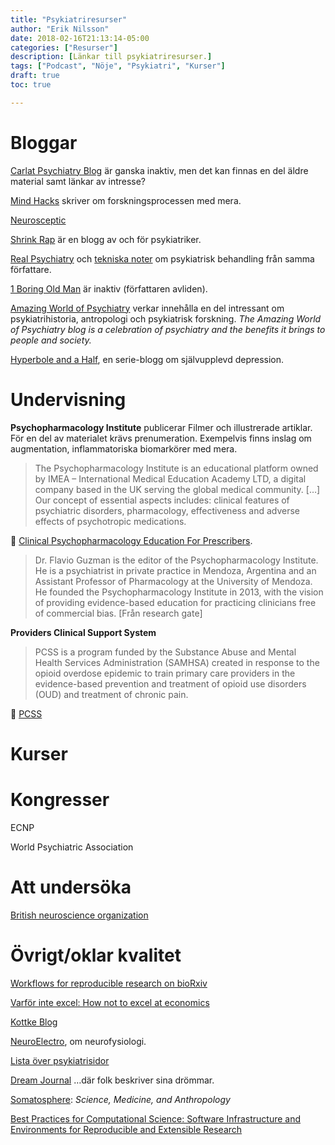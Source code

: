 ```yaml
---
title: "Psykiatriresurser"
author: "Erik Nilsson"
date: 2018-02-16T21:13:14-05:00
categories: ["Resurser"]
description: [Länkar till psykiatriresurser.]
tags: ["Podcast", "Nöje", "Psykiatri", "Kurser"]
draft: true
toc: true

---
```


# Bloggar

[Carlat Psychiatry Blog](http://carlatpsychiatry.blogspot.se/) är ganska inaktiv, men det kan finnas en del äldre material samt länkar av intresse?

[Mind Hacks](https://mindhacks.com/author/tomstafford/) skriver om forskningsprocessen med mera.

[Neurosceptic](http://blogs.discovermagazine.com/neuroskeptic/#.WovaSeBryR1)


[Shrink Rap](http://psychiatrist-blog.blogspot.se/) är en blogg av och för psykiatriker.

[Real Psychiatry](http://real-psychiatry.blogspot.se/) och [tekniska noter](http://gdpsychtech.blogspot.se/?view=classic) om psykiatrisk behandling från samma författare.

[1 Boring Old Man](http://1boringoldman.com/) är inaktiv (författaren avliden).

[Amazing World of Psychiatry](https://theamazingworldofpsychiatry.wordpress.com/) verkar innehålla en del intressant om psykiatrihistoria, antropologi och psykiatrisk forskning. _The Amazing World of Psychiatry blog is a celebration of psychiatry and the benefits it brings to people and society._

[Hyperbole and a Half](http://hyperboleandahalf.blogspot.com/), en serie-blogg om självupplevd depression.

# Undervisning

**Psychopharmacology Institute** publicerar Filmer och illustrerade artiklar. För en del av materialet krävs prenumeration. Exempelvis finns inslag om augmentation, inflammatoriska biomarkörer med mera. 

>The Psychopharmacology Institute is an educational platform owned by IMEA – International Medical Education Academy LTD, a digital company based in the UK serving the global medical community. [...] Our concept of essential aspects includes: clinical features of psychiatric disorders, pharmacology, effectiveness and adverse effects of psychotropic medications.

&#x1F517; [Clinical Psychopharmacology Education For Prescribers](https://psychopharmacologyinstitute.com/). 

> Dr. Flavio Guzman is the editor of the Psychopharmacology Institute. He is a psychiatrist in private practice in Mendoza, Argentina and an Assistant Professor of Pharmacology at the University of Mendoza. He founded the Psychopharmacology Institute in 2013, with the vision of providing evidence-based education for practicing clinicians free of commercial bias. [Från research gate]

**Providers Clinical Support System**

> PCSS is a program funded by the Substance Abuse and Mental Health Services Administration (SAMHSA) created in response to the opioid overdose epidemic to train primary care providers in the evidence-based prevention and treatment of opioid use disorders (OUD)  and treatment of chronic pain. 

&#x1F517; [PCSS](https://pcssnow.org/)

# Kurser


# Kongresser

ECNP

World Psychiatric Association


# Att undersöka

[British neuroscience organization](https://www.bna.org.uk/mediacentre/events/2018-10/)


# Övrigt/oklar kvalitet

[Workflows for reproducible research on bioRxiv](https://www.biorxiv.org/content/early/2016/08/11/056473)

[Varför inte excel: How not to excel at economics](https://theconversation.com/the-reinhart-rogoff-error-or-how-not-to-excel-at-economics-13646)

[Kottke Blog](https://kottke.org/)

[NeuroElectro](https://neuroelectro.org/), om neurofysiologi.

[Lista över psykiatrisidor](http://www.priory.com/psychiatry/Best_Psychiatry_Sites.htm)

[Dream Journal](http://www.dreamjournal.net/) ...där folk beskriver sina drömmar.

[Somatosphere](somatosphere.net): _Science, Medicine, and Anthropology_

[Best Practices for Computational Science: Software Infrastructure and Environments for Reproducible and Extensible Research](https://openresearchsoftware.metajnl.com/articles/10.5334/jors.ay/)
